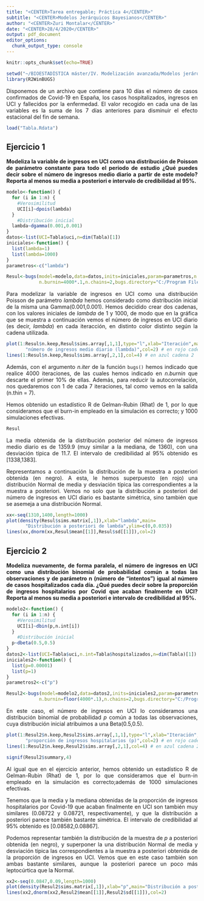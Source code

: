 ---
title: "<CENTER>Tarea entregable; Práctica 4</CENTER>"
subtitle: "<CENTER>Modelos Jerárquicos Bayesianos</CENTER>"
author: "<CENTER>Zuri Montalar</CENTER>"
date: "<CENTER>28/4/2020</CENTER>"
output: pdf_document
editor_options: 
  chunk_output_type: console
---

```{r setup, include=FALSE,warning=FALSE, error=FALSE}
knitr::opts_chunk$set(echo=TRUE)
```

<div style="text-align: justify">


```{r include=FALSE,warning=FALSE, error=FALSE}
setwd("~/BIOESTADÍSTICA máster/IV. Modelización avanzada/Modelos jerárquicos bayesianos/Tareas entregables MJB/P4 MJB")
library(R2WinBUGS)
```

Disponemos de un archivo que contiene para 10 días el número de casos confirmados de Covid-19 en España, los casos hospitalizados, ingresos en UCI y fallecidos por la enfermedad. El valor recogido en cada una de las variables es la suma de los 7 días anteriores para disminuir el efecto estacional del fin de semana.

```{r warning=FALSE, error=FALSE}
load("Tabla.Rdata")
```


## Ejercicio 1
**Modeliza la variable de ingresos en UCI como una distribución de Poisson de parámetro constante para todo el periodo de estudio ¿Qué puedes decir sobre el número de ingresos medio diario a partir de este modelo? Reporta al menos su media a posteriori e intervalo de credibilidad al 95%.**

```{r warning=FALSE, error=FALSE}
modelo<-function() {
  for (i in 1:n) {
    #Verosimilitud
  	UCI[i]~dpois(lambda)
  }
	#Distribución inicial
  lambda~dgamma(0.001,0.001)
}
datos<-list(UCI=Tabla$uci,n=dim(Tabla)[1])
iniciales<-function() {
  list(lambda=1)
  list(lambda=1000)
}
parametros<-c("lambda")

Resul<-bugs(model=modelo,data=datos,inits=iniciales,param=parametros,n.iter=4000,
            n.burnin=4000*.1,n.chains=2,bugs.directory="C:/Program Files (x86)/WinBUGS14")
```

Para modelizar la variable de ingresos en UCI como una distribución Poisson de parámetro *lambda* hemos considerado como distribución inicial de la misma una Gamma(0.001,0.001). Hemos decidido crear dos cadenas, con los valores iniciales de *lambda* de 1 y 1000, de modo que en la gráfica que se muestra a continuación vemos el número de ingresos en UCI diario (es decir, *lambda*) en cada iteracción, en distinto color distinto según la cadena utilizada.

```{r warning=FALSE, error=FALSE,fig.width=12,fig.height=5,fig.align="center"}
plot(1:Resul$n.keep,Resul$sims.array[,1,1],type="l",xlab="Iteración",main=
       "número de ingresos medio diario (lambda)",col=2) # en rojo cadena 1
lines(1:Resul$n.keep,Resul$sims.array[,2,1],col=4) # en azul cadena 2
```

Además, con el argumento *n.iter* de la función `bugs()` hemos indicado que realice 4000 iteraciones, de las cuales hemos indicado en *n.burnin* que descarte el primer 10% de ellas. Además, para reducir la autocorrelación, nos quedaremos con 1 de cada 7 iteraciones, tal como vemos en la salida (n.thin = 7).

Hemos obtenido un estadístico R de Gelman-Rubin (Rhat) de 1, por lo que consideramos que el burn-in empleado en la simulación es correcto; y 1000 simulaciones efectivas.

```{r warning=FALSE, error=FALSE,fig.width=7,fig.height=4}
Resul
```

La media obtenida de la distribución posterior del número de ingresos medio diario es de 1359.9 (muy similar a la mediana, de 1360), con una desviación típica de 11.7. El intervalo de credibilidad al 95% obtenido es [1338,1383]. 

Representamos a continuación la distribución de la muestra a posteriori obtenida (en negro). A esta, le hemos superpuesto (en rojo) una distribución Normal de media y desviación típica las correspondientes a la muestra a posteriori. Vemos no solo que la distribución a posteriori del número de ingresos en UCI diario es bastante simétrica, sino también que se asemeja a una distribución Normal.

```{r warning=FALSE, error=FALSE,fig.width=7,fig.height=4,fig.align="center"}
xx<-seq(1310,1400,length=1000)
plot(density(Resul$sims.matrix[,1]),xlab="lambda",main=
       "Distribución a posteriori de lambda",ylim=c(0,0.035))
lines(xx,dnorm(xx,Resul$mean[[1]],Resul$sd[[1]]),col=2)
```

## Ejercicio 2
**Modeliza nuevamente, de forma paralela, el número de ingresos en UCI como una distribución binomial de probabilidad común a todas las observaciones y de parámetro n (número de “intentos”) igual al número de casos hospitalizados cada día. ¿Qué puedes decir sobre la proporción de ingresos hospitalarios por Covid que acaban finalmente en UCI? Reporta al menos su media a posteriori e intervalo de credibilidad al 95%.**


```{r warning=FALSE, error=FALSE}
modelo2<-function() {
  for (i in 1:n) {
    #Verosimilitud
  	UCI[i]~dbin(p,n.int[i])
  }
	#Distribución inicial
  p~dbeta(0.5,0.5)
}
datos2<-list(UCI=Tabla$uci,n.int=Tabla$hospitalizados,n=dim(Tabla)[1])
iniciales2<-function() {
  list(p=0.00001)
  list(p=1)
}
parametros2<-c("p")

Resul2<-bugs(model=modelo2,data=datos2,inits=iniciales2,param=parametros2,n.iter=4000,
            n.burnin=floor(4000*.1),n.chains=2,bugs.directory="C:/Program Files (x86)/WinBUGS14")

```

En este caso, el número de ingresos en UCI lo consideramos una distribución binomial de probabilidad *p* común a todas las observaciones, cuya distribución inicial atribuimos a una Beta(0.5,0.5).


```{r warning=FALSE, error=FALSE,fig.width=12,fig.height=5,fig.align="center"}
plot(1:Resul2$n.keep,Resul2$sims.array[,1,1],type="l",xlab="Iteración",main=
       "proporción de ingresos hospitalarios (p)",col=2) # en rojo cadena 1
lines(1:Resul2$n.keep,Resul2$sims.array[,2,1],col=4) # en azul cadena 2
```


```{r warning=FALSE, error=FALSE,fig.width=7,fig.height=4}
signif(Resul2$summary,4)
```

Al igual que en el ejercicio anterior, hemos obtenido un estadístico R de Gelman-Rubin (Rhat) de 1, por lo que consideramos que el burn-in empleado en la simulación es correcto;además de 1000 simulaciones efectivas.

Tenemos que la media y la mediana obtenidas de la proporción de ingresos hospitalarios por Covid-19 que acaban finalmente en UCI son también muy similares (0.08722 y 0.08721, respectivamente), y que la distribución a posteriori parece también bastante simétrica. El intervalo de credibilidad al 95% obtenido es [0.08582,0.08867].

Podemos representar también la distribución de la muestra de *p* a posteriori obtenida (en negro), y superponer la una distribución Normal de media y desviación típica las correspondientes a la muestra a posteriori obtenida de la proporción de ingresos en UCI. Vemos que en este caso también son ambas bastante similares, aunque la posteriori parece un poco más leptocúrtica que la Normal.

```{r warning=FALSE, error=FALSE,fig.width=7,fig.height=4,fig.align="center"}
xx2<-seq(0.0847,0.09,length=1000)
plot(density(Resul2$sims.matrix[,1]),xlab="p",main="Distribución a posteriori de p")
lines(xx2,dnorm(xx2,Resul2$mean[[1]],Resul2$sd[[1]]),col=2)
```



